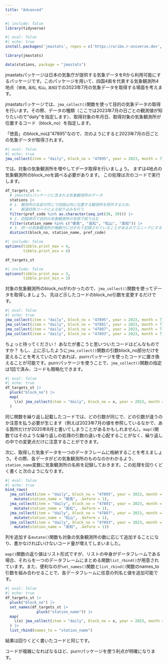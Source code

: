 ```yaml
---
title: "Advanced"
---
```


```r
#| include: false
library(tidyverse)
```


```r
#| eval: false
#| echo: true
install.packages('jmastats', repos = c('https://uribo.r-universe.dev', 'https://cloud.r-project.org'))
```


```r
library(jmastats)
```

```r
data(stations, package = "jmastats")
```


jmastatsパッケージは日本の気象庁が提供する気象データをRから利用可能にするパッケージです。このパッケージを用いて、四国4県を代表する気象観測所4地点（`徳島`, `高松`, `松山`, `高知`)での2023年7月の気象データを取得する場面を考えます。

jmastatsパッケージでは、`jma_collect()`関数を使って目的の気象データの取得を行います。その際、データの種類（ここでは2023年7月の日ごとの観測値が知りたいので"daily"を指定します）、取得対象の年月日、取得対象の気象観測所が位置するコード（block_no）を指定します。

「徳島」のblock_noは"47895"なので、次のようにすると2023年7月の日ごとの気象データが取得されます。

```r
#| eval: false
#| echo: true
jma_collect(item = "daily", block_no = "47895", year = 2023, month = 7)
```

では、対象の気象観測所を増やしてデータ取得を行いましょう。
まずは4地点の気象観測所のblock_noを調べる必要があります。
この処理は次のコードで実行します。

```r
df_targets_st <- 
  # jmastatsパッケージに含まれる気象観測所のデータ
  stations |> 
  # 1. 観測所の名前が同じで四国以外に位置する観測所を除外するため、
  #    都道府県コードによる絞り込みを行う
  filter(pref_code %in% as.character(seq.int(36, 39))) |> 
  # 2. 四国県内で目的の気象観測所の名称で絞り込む
  filter(station_name %in% c("徳島", "高松", "松山", "高知")) |> 
  # 3. 同一の気象観測所が複数行に分かれて記録されていることがあるのでユニークにする
  distinct(block_no, station_name, pref_code)
```

```r
#| include: false
options(tibble.print_max = 4,
        tibble.print_min = 4)
```

```r
df_targets_st
```

```r
#| include: false
options(tibble.print_max = 3,
        tibble.print_min = 3)
```

対象の気象観測所のblock_noがわかったので、`jma_collect()`関数を使ってデータを取得しましょう。
先ほど示したコードのblock_no引数を変更するだけです。

```r
#| eval: false
#| echo: true
jma_collect(item = "daily", block_no = "47895", year = 2023, month = 7)
jma_collect(item = "daily", block_no = "47891", year = 2023, month = 7)
jma_collect(item = "daily", block_no = "47887", year = 2023, month = 7)
jma_collect(item = "daily", block_no = "47893", year = 2023, month = 7)
```

ちょっと待ってください！
あなたが書こうと思いついたコードはどんなものですか？
もし、上に示したように`jma_collect()`関数の引数block_no部分だけを変えることを考えていたのであれば、purrrパッケージを使ったコードに置き換えることが可能です。purrrパッケージを使うことで、`jma_collect()`関数の指定は1回で済み、コードも簡略化できます。

```r
#| eval: false
#| echo: true
df_targets_st |> 
  pluck("block_no") |> 
  map(
    \(x) jma_collect(item = "daily", block_no = x, year = 2023, month = 7)
  )
```

同じ関数を繰り返し記載したコードでは、どの引数が同じで、どの引数が違うのか注意を払う必要が生じます（例えば2023年7月の値を参照しているなかで、ある箇所だけが2020年8月と書いてしまうことがあるかもしれません）。`map()`関数ではそのような繰り返しの処理の引数の違いを心配することがなく、繰り返しの中での変更点だけに注意することができます。

次に、取得した気象データを一つのデータフレームに格納することを考えましょう。その際、各データがどの気象観測所のものなのかわかるよう、`station_name`変数に気象観測所の名称を記録しておきます。この処理を回りくどく書くと次のようになります。

```r
#| eval: false
#| echo: true
bind_rows(
  jma_collect(item = "daily", block_no = "47895", year = 2023, month = 7) |> 
    mutate(station_name = "徳島", .before = 1),
  jma_collect(item = "daily", block_no = "47891", year = 2023, month = 7) |> 
    mutate(station_name = "高松", .before = 1),
  jma_collect(item = "daily", block_no = "47887", year = 2023, month = 7) |> 
    mutate(station_name = "松山", .before = 1),
  jma_collect(item = "daily", block_no = "47893", year = 2023, month = 7) |> 
    mutate(station_name = "高知", .before = 1))
```

列を追加する`mutate()`関数も対象の気象観測所の数に応じて追加することになり、書かなければいけないコード量が増えてしまいました。

`map()`関数の返り値はリスト形式ですが、リストの中身がデータフレームである場合、それらを一つのデータフレームにまとめる関数`list_rbind()`が用意されています。また、便利なのが`set_names()`関数と`list_rbind()`関数のnames_to引数を組み合わせることで、各データフレームに任意の列名と値を追加可能です。

```r
#| eval: false
#| echo: true
df_targets_st |> 
  pluck("block_no") |> 
  set_names(df_targets_st |> 
              pluck("station_name")) |> 
  map(
    \(x) jma_collect(item = "daily", block_no = x, year = 2023, month = 7)
  ) |> 
  list_rbind(names_to = "station_name")
```

結果は回りくどく書いたコードと同じです。

コードが複雑になればなるほど、purrrパッケージを使う利点が明確になります。


